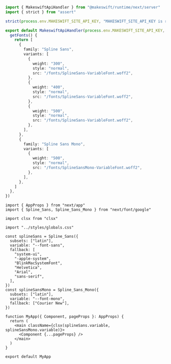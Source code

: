 <CodeGroup>

```ts pages/api/[...makeswift].ts
import { MakeswiftApiHandler } from "@makeswift/runtime/next/server"
import { strict } from "assert"

strict(process.env.MAKESWIFT_SITE_API_KEY, "MAKESWIFT_SITE_API_KEY is required")

export default MakeswiftApiHandler(process.env.MAKESWIFT_SITE_API_KEY, {
  getFonts() {
    return [
      {
        family: "Spline Sans",
        variants: [
          {
            weight: "300",
            style: "normal",
            src: "/fonts/SplineSans-VariableFont.woff2",
          },
          {
            weight: "400",
            style: "normal",
            src: "/fonts/SplineSans-VariableFont.woff2",
          },
          {
            weight: "500",
            style: "normal",
            src: "/fonts/SplineSans-VariableFont.woff2",
          },
        ],
      },
      {
        family: "Spline Sans Mono",
        variants: [
          {
            weight: "500",
            style: "normal",
            src: "/fonts/SplineSansMono-VariableFont.woff2",
          },
        ],
      },
    ]
  },
})
```

```tsx _app.tsx
import { AppProps } from "next/app"
import { Spline_Sans, Spline_Sans_Mono } from "next/font/google"

import clsx from "clsx"

import "../styles/globals.css"

const splineSans = Spline_Sans({
  subsets: ["latin"],
  variable: "--font-sans",
  fallback: [
    "system-ui",
    "-apple-system",
    "BlinkMacSystemFont",
    "Helvetica",
    "Arial",
    "sans-serif",
  ],
})
const splineSansMono = Spline_Sans_Mono({
  subsets: ["latin"],
  variable: "--font-mono",
  fallback: ["Courier New"],
})

function MyApp({ Component, pageProps }: AppProps) {
  return (
    <main className={clsx(splineSans.variable, splineSansMono.variable)}>
      <Component {...pageProps} />
    </main>
  )
}

export default MyApp
```

</CodeGroup>
